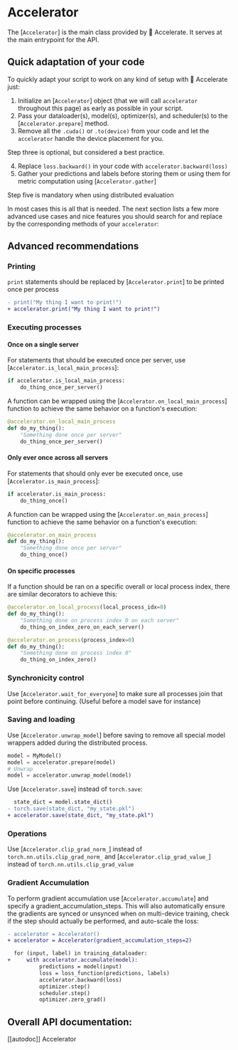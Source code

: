 <!--Copyright 2021 The HuggingFace Team. All rights reserved.

Licensed under the Apache License, Version 2.0 (the "License"); you may not use this file except in compliance with
the License. You may obtain a copy of the License at

http://www.apache.org/licenses/LICENSE-2.0

Unless required by applicable law or agreed to in writing, software distributed under the License is distributed on
an "AS IS" BASIS, WITHOUT WARRANTIES OR CONDITIONS OF ANY KIND, either express or implied. See the License for the
specific language governing permissions and limitations under the License.
-->

# Accelerator

The [`Accelerator`] is the main class provided by 🤗 Accelerate. 
It serves at the main entrypoint for the API. 

## Quick adaptation of your code

To quickly adapt your script to work on any kind of setup with 🤗 Accelerate just:

1. Initialize an [`Accelerator`] object (that we will call `accelerator` throughout this page) as early as possible in your script.
2. Pass your dataloader(s), model(s), optimizer(s), and scheduler(s) to the [`Accelerator.prepare`] method.
3. Remove all the `.cuda()` or `.to(device)` from your code and let the `accelerator` handle the device placement for you. 

<Tip>
    Step three is optional, but considered a best practice.
</Tip>

4. Replace `loss.backward()` in your code with `accelerator.backward(loss)`
5. Gather your predictions and labels before storing them or using them for metric computation using [`Accelerator.gather`]

<Tip warning={true}>
    Step five is mandatory when using distributed evaluation
</Tip>

In most cases this is all that is needed. The next section lists a few more advanced use cases and nice features
you should search for and replace by the corresponding methods of your `accelerator`:

## Advanced recommendations

### Printing

`print` statements should be replaced by [`Accelerator.print`] to be printed once per process

```diff
- print("My thing I want to print!")
+ accelerator.print("My thing I want to print!")
```

### Executing processes

#### Once on a single server

For statements that should be executed once per server, use [`Accelerator.is_local_main_process`]:

```python
if accelerator.is_local_main_process:
    do_thing_once_per_server()
```

A function can be wrapped using the [`Accelerator.on_local_main_process`] function to achieve the same 
behavior on a function's execution:

```python
@accelerator.on_local_main_process
def do_my_thing():
    "Something done once per server"
    do_thing_once_per_server()
```

#### Only ever once across all servers

For statements that should only ever be executed once, use [`Accelerator.is_main_process`]:

```python
if accelerator.is_main_process:
    do_thing_once()
```

A function can be wrapped using the [`Accelerator.on_main_process`] function to achieve the same 
behavior on a function's execution:

```python
@accelerator.on_main_process
def do_my_thing():
    "Something done once per server"
    do_thing_once()
```

#### On specific processes

If a function should be ran on a specific overall or local process index, there are similar decorators 
to achieve this:

```python
@accelerator.on_local_process(local_process_idx=0)
def do_my_thing():
    "Something done on process index 0 on each server"
    do_thing_on_index_zero_on_each_server()
```

```python
@accelerator.on_process(process_index=0)
def do_my_thing():
    "Something done on process index 0"
    do_thing_on_index_zero()
```

### Synchronicity control

Use [`Accelerator.wait_for_everyone`] to make sure all processes join that point before continuing. (Useful before a model save for instance)

### Saving and loading

Use [`Accelerator.unwrap_model`] before saving to remove all special model wrappers added during the distributed process. 

```python
model = MyModel()
model = accelerator.prepare(model)
# Unwrap
model = accelerator.unwrap_model(model)
```

Use [`Accelerator.save`] instead of `torch.save`:

```diff
  state_dict = model.state_dict()
- torch.save(state_dict, "my_state.pkl")
+ accelerator.save(state_dict, "my_state.pkl")
```

### Operations

Use [`Accelerator.clip_grad_norm_`] instead of ``torch.nn.utils.clip_grad_norm_`` and [`Accelerator.clip_grad_value_`] instead of ``torch.nn.utils.clip_grad_value``

### Gradient Accumulation

To perform gradient accumulation use [`Accelerator.accumulate`] and specify a gradient_accumulation_steps. 
This will also automatically ensure the gradients are synced or unsynced when on 
multi-device training, check if the step should actually be performed, and auto-scale the loss:

```diff
- accelerator = Accelerator()
+ accelerator = Accelerator(gradient_accumulation_steps=2)

  for (input, label) in training_dataloader:
+     with accelerator.accumulate(model):
          predictions = model(input)
          loss = loss_function(predictions, labels)
          accelerator.backward(loss)
          optimizer.step()
          scheduler.step()
          optimizer.zero_grad()
```

## Overall API documentation:

[[autodoc]] Accelerator